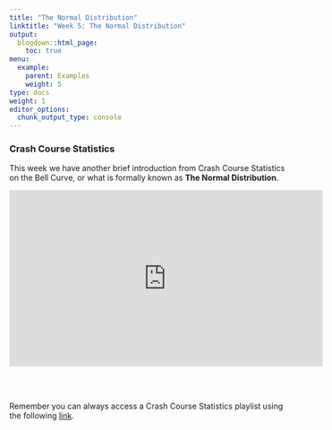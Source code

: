 ```yaml
---
title: "The Normal Distribution"
linktitle: "Week 5: The Normal Distribution"
output:
  blogdown::html_page:
    toc: true
menu:
  example:
    parent: Examples
    weight: 5
type: docs
weight: 1
editor_options: 
  chunk_output_type: console
---
```


### Crash Course Statistics
This week we have another brief introduction from Crash Course Statistics on the Bell Curve, or what is formally known as **The Normal Distribution**.

<p align="center">
<iframe width="560" height="315" src="https://www.youtube.com/embed/rBjft49MAO8" frameborder="0" allow="accelerometer; autoplay; encrypted-media; gyroscope; picture-in-picture" allowfullscreen></iframe>
</p>
<br>
<br>

Remember you can always access a Crash Course Statistics playlist using the following  [link](https://www.youtube.com/playlist?list=PL8dPuuaLjXtNM_Y-bUAhblSAdWRnmBUcr){target="_blank"}.

